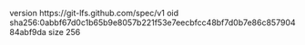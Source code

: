 version https://git-lfs.github.com/spec/v1
oid sha256:0abbf67d0c1b65b9e8057b221f53e7eecbfcc48bf7d0b7e86c85790484abf9da
size 256

